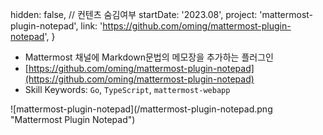 
  hidden: false, // 컨텐츠 숨김여부
  startDate: '2023.08',
  project: 'mattermost-plugin-notepad',
  link: 'https://github.com/oming/mattermost-plugin-notepad',
} 

- Mattermost 채널에 Markdown문법의 메모장을 추가하는 플러그인
- [https://github.com/oming/mattermost-plugin-notepad](https://github.com/oming/mattermost-plugin-notepad)
- Skill Keywords: `Go`, `TypeScript`, `mattermost-webapp`

<div className="w-sm print:hidden">![mattermost-plugin-notepad](/mattermost-plugin-notepad.png "Mattermost Plugin Notepad")</div>